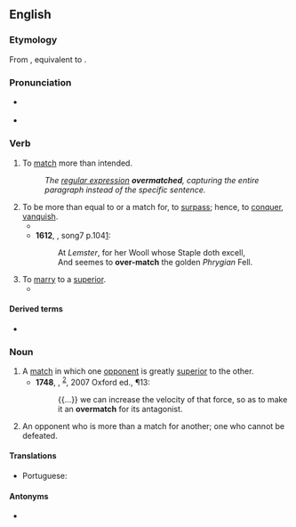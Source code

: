 ==English==

===Etymology===
From {{inh|en|enm|overmacchen}}, equivalent to {{af|en|over-|match}}.

===Pronunciation===
* {{q|verb}} {{IPA|en|/ˌəʊvə(ɹ)ˈmætʃ/}}
* {{q|noun}} {{IPA|en|/ˈəʊvə(ɹ)ˌmætʃ/}}

===Verb===
{{en-verb}}

# To [[match]] more than intended.
#: ''The [[regular expression]] '''overmatched''', capturing the entire paragraph instead of the specific sentence.''
# To be more than equal to or a match for, to [[surpass]]; hence, to [[conquer]], [[vanquish]].
#* {{RQ:Marlowe Tamburlaine|1|II|i|url=https://books.google.com/books?id=0HFGOmnsvAMC&pg=PP29|And wel his merits ſhew him to be made<br>His Fortunes maiſter, and the king of men.<br>That could perſwade at ſuch a ſodaine pinch,<br>With reaſons of his valour and his life,<br>A thouſand ſworne and '''ouer-matching''' foes:}}
#* '''1612''', {{w|Michael Drayton}}, {{w|Poly-Olbion}} song{{nbsp}}7 p.{{nbsp}}104[http://poly-olbion.exeter.ac.uk/the-text/full-text/song-7/]:
#*: At ''Lemster'', for her Wooll whose Staple doth excell,
#*: And seemes to '''over-match''' the golden ''Phrygian'' Fell.
# To [[marry]] to a [[superior]].
#* {{RQ:Burton Melancholy|passage=he must '''overmatch''' her above her birth and calling}}

====Derived terms====
* {{l|en|overmatched}}

===Noun===
{{en-noun}}

# A [[match]] in which one [[opponent]] is greatly [[superior]] to the other.
#* '''1748''', {{w|David Hume}}, ''{{w|An Enquiry Concerning Human Understanding}}''<sup>[http://books.google.com/books?id=aA9XN9zC56oC]</sup>, 2007 Oxford ed., ¶13:
#*: {{...}} we can increase the velocity of that force, so as to make it an '''overmatch''' for its antagonist.
# An opponent who is more than a match for another; one who cannot be defeated.

====Translations====
{{trans-top|a match}}
* Portuguese: {{t+|pt|batalha|f}} {{t+|pt|perdida}}
{{trans-mid}}
{{trans-bottom}}

====Antonyms====
* {{l|en|undermatch}}